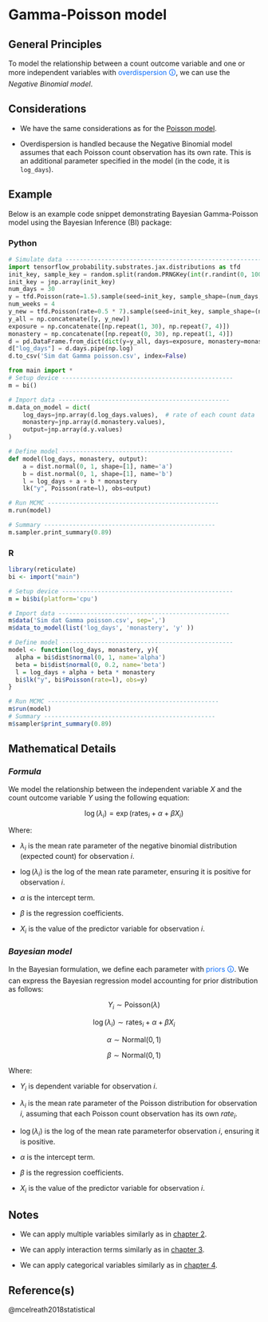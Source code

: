 # Gamma-Poisson model
## General Principles
To model the relationship between a count outcome variable and one or more independent variables with [<span style="color:#0D6EFD">overdispersion 🛈</span>]{#overdispersion}, we can use the _Negative Binomial model_. 

## Considerations
::: callout-caution 
- We have the same considerations as for the [Poisson model](7.&#32;Poisson&#32;model.qmd).
  
- Overdispersion is handled because the Negative Binomial model assumes that each Poisson count observation has its own rate. This is an additional parameter specified in the model (in the code, it is `log_days`).
:::

## Example
Below is an example code snippet demonstrating Bayesian Gamma-Poisson model using the Bayesian Inference (BI) package:

::: {.panel-tabset group="language"}
### Python
```python
# Simulate data -------------------------------------------------------------
import tensorflow_probability.substrates.jax.distributions as tfd
init_key, sample_key = random.split(random.PRNGKey(int(r.randint(0, 10000000))))
init_key = jnp.array(init_key)
num_days = 30
y = tfd.Poisson(rate=1.5).sample(seed=init_key, sample_shape=(num_days,))
num_weeks = 4
y_new = tfd.Poisson(rate=0.5 * 7).sample(seed=init_key, sample_shape=(num_weeks,))
y_all = np.concatenate([y, y_new])
exposure = np.concatenate([np.repeat(1, 30), np.repeat(7, 4)])
monastery = np.concatenate([np.repeat(0, 30), np.repeat(1, 4)])
d = pd.DataFrame.from_dict(dict(y=y_all, days=exposure, monastery=monastery))
d["log_days"] = d.days.pipe(np.log)
d.to_csv('Sim dat Gamma poisson.csv', index=False)

from main import *
# Setup device ------------------------------------------------
m = bi()

# Import data ------------------------------------------------
m.data_on_model = dict(
    log_days=jnp.array(d.log_days.values),  # rate of each count data
    monastery=jnp.array(d.monastery.values),
    output=jnp.array(d.y.values)
)

# Define model ------------------------------------------------
def model(log_days, monastery, output):
    a = dist.normal(0, 1, shape=[1], name='a')
    b = dist.normal(0, 1, shape=[1], name='b')
    l = log_days + a + b * monastery
    lk("y", Poisson(rate=l), obs=output)

# Run MCMC ------------------------------------------------
m.run(model) 

# Summary ------------------------------------------------
m.sampler.print_summary(0.89)
```

### R
```R
library(reticulate)
bi <- import("main")

# Setup device ------------------------------------------------
m = bi$bi(platform='cpu')

# Import data ------------------------------------------------
m$data('Sim dat Gamma poisson.csv', sep=',') 
m$data_to_model(list('log_days', 'monastery', 'y' ))

# Define model ------------------------------------------------
model <- function(log_days, monastery, y){
  alpha = bi$dist$normal(0, 1, name='alpha')
  beta = bi$dist$normal(0, 0.2, name='beta')
  l = log_days + alpha + beta * monastery
  bi$lk("y", bi$Poisson(rate=l), obs=y)
}

# Run MCMC ------------------------------------------------
m$run(model) 
# Summary ------------------------------------------------
m$sampler$print_summary(0.89)
```
:::

## Mathematical Details
### *Formula*
We model the relationship between the independent variable $X$ and the count outcome variable $Y$ using the following equation:

$$
\log(\lambda_i) = \exp(\text{rates}_i + \alpha + \beta X_i)
$$

Where:

- $\lambda_i$ is the mean rate parameter of the negative binomial distribution (expected count) for observation *i*.
  
- $\log(\lambda_i)$ is the log of the mean rate parameter, ensuring it is positive for observation *i*.
  
- $\alpha$ is the intercept term.
  
- $\beta$ is the regression coefficients.
  
- $X_i$ is the value of the predictor variable  for observation *i*.

### *Bayesian model*
In the Bayesian formulation, we define each parameter with [<span style="color:#0D6EFD">priors 🛈</span>]{#prior}. We can express the Bayesian regression model accounting for prior distribution as follows:

$$
Y_i \sim \text{Poisson}(\lambda)
$$

$$
\log(\lambda_i) \sim \text{rates}_i + \alpha + \beta X_i
$$

$$
\alpha \sim \text{Normal}(0,1)
$$

$$
\beta \sim \text{Normal}(0,1)
$$

Where:

- $Y_i$  is dependent variable for observation *i*. 
  
- $\lambda_i$ is the mean rate parameter of the Poisson distribution for observation *i*, assuming that each Poisson count observation has its own $rate_i$.
  
- $\log(\lambda_i)$ is the log of the mean rate parameterfor observation *i*, ensuring it is positive.
  
- $\alpha$ is the intercept term.
  
- $\beta$ is the regression coefficients.
  
- $X_i$ is the value of the predictor variable  for observation *i*.


## Notes

::: callout-note 
- We can apply multiple variables similarly as in [chapter 2](2.&#32;Multiple&#32;Regression&#32;for&#32;Continuous&#32;Variables.qmd).

- We can apply interaction terms similarly as in [chapter 3](3.&#32;Interaction&#32;between&#32;Continuous&#32;Variables.qmd).

- We can apply categorical variables similarly as in [chapter 4](4.&#32;Categorical&#32;variable.md).
:::

## Reference(s)
@mcelreath2018statistical
